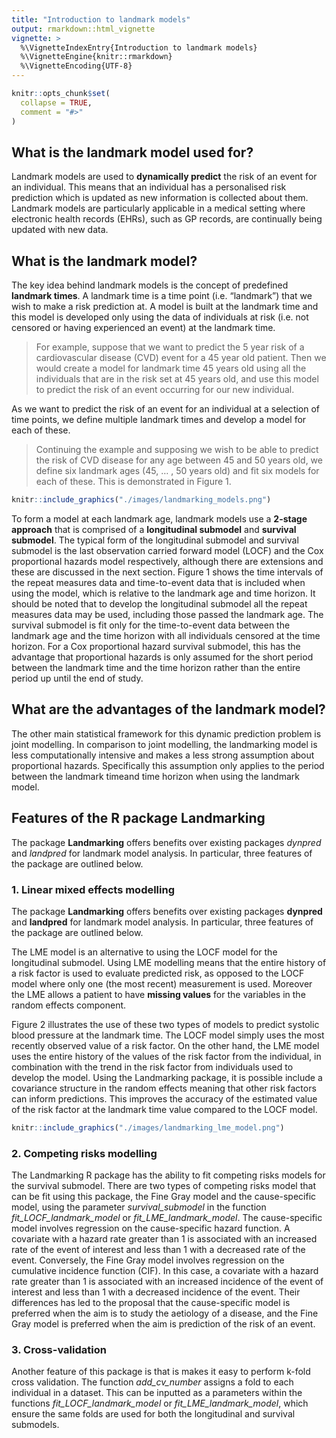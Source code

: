 ```yaml
---
title: "Introduction to landmark models"
output: rmarkdown::html_vignette
vignette: >
  %\VignetteIndexEntry{Introduction to landmark models}
  %\VignetteEngine{knitr::rmarkdown}
  %\VignetteEncoding{UTF-8}
---
```


```r
knitr::opts_chunk$set(
  collapse = TRUE,
  comment = "#>"
)
```


## What is the landmark model used for?

Landmark models are used to **dynamically predict** the risk of an event for an individual. This means that an individual has a personalised risk prediction which is updated as new information is collected about them. Landmark models are particularly applicable in a medical setting where electronic health records (EHRs), such as GP records, are continually being updated with new data.

## What is the landmark model?

The key idea behind landmark models is the concept of predefined **landmark times**. A landmark time is a time point (i.e. "landmark") that we wish to make a risk prediction at. A model is built at the landmark time and this model is developed only using the data of individuals at risk (i.e. not censored or having experienced an event) at the landmark time. 

>For example, suppose that we want to predict the 5 year risk of a cardiovascular disease (CVD) event for a 45 year old patient. Then we would create a model for landmark time 45 years old using all the individuals that are in the risk set at 45 years old, and use this model to predict the risk of an event occurring for our new individual.

 As we want to predict the risk of an event for an individual at a selection of time points, we define multiple landmark times and develop a model for each of these. 
 
>Continuing the example and supposing we wish to be able to predict the risk of CVD disease for any age between 45 and 50 years old, we define six landmark ages (45, ... , 50 years old) and fit six models for each of these. This is demonstrated in Figure 1.

```r
knitr::include_graphics("./images/landmarking_models.png")
```

To form a model at each landmark age, landmark models use a **2-stage approach** that is comprised of a **longitudinal submodel** and **survival submodel**. The typical form of the longitudinal submodel and survival submodel is the last observation carried forward model (LOCF) and the Cox proportional hazards model respectively, although there are extensions and these are discussed in the next section. Figure 1 shows the time intervals of the repeat measures data and time-to-event data that is included when using the model, which is relative to the landmark age and time horizon. It should be noted that to develop the longitudinal submodel all the repeat measures data may be used, including those passed the landmark age. The survival submodel is fit only for the time-to-event data between the landmark age and the time horizon with all individuals censored at the time horizon. For a Cox proportional hazard survival submodel, this has the advantage that proportional hazards is only assumed for the short period between the landmark time and the time horizon rather than the entire period up until the end of study.

## What are the advantages of the landmark model?

The other main statistical framework for this dynamic prediction problem is joint modelling. In comparison to joint modelling, the landmarking model is less computationally intensive and makes a less strong assumption about proportional hazards. Specifically this assumption only applies to the period between the landmark timeand time horizon when using the landmark model.

## Features of the R package Landmarking

The package **Landmarking** offers benefits over existing packages *dynpred* and *landpred* for landmark model analysis. In particular, three features of the package are outlined below.

### 1. Linear mixed effects modelling 

The package **Landmarking** offers benefits over existing packages **dynpred** and **landpred** for landmark model analysis. In particular, three features of the package are outlined below.

The LME model is an alternative to using the LOCF model for the longitudinal submodel. Using LME modelling means that the entire history of a risk factor is used to evaluate predicted risk, as opposed to the LOCF model where only one (the most recent) measurement is used. Moreover the LME allows a patient to have **missing values** for the variables in the random effects component.

Figure 2 illustrates the use of these two types of models to predict systolic blood pressure at the landmark time. The LOCF model simply uses the most recently observed value of a risk factor. On the other hand, the LME model uses the entire history of the values of the risk factor from the individual, in combination with the trend in the risk factor from individuals used to develop the model. Using the Landmarking package, it is possible include a covariance structure in the random effects meaning that other risk factors can inform predictions. This improves the accuracy of the estimated value of the risk factor at the landmark time value compared to the LOCF model.

```r
knitr::include_graphics("./images/landmarking_lme_model.png")
```

### 2. Competing risks modelling

The Landmarking R package has the ability to fit competing risks models for the survival submodel. There are two types of competing risks model that can be fit using this package, the Fine Gray model and the cause-specific model, using the parameter *survival_submodel* in the function *fit_LOCF_landmark_model* or *fit_LME_landmark_model*. The cause-specific model involves regression on the cause-specific hazard function. A covariate with a hazard rate greater than 1 is associated with an increased rate of the event of interest and less than 1 with a decreased rate of the event. Conversely, the Fine Gray model involves regression on the cumulative incidence function (CIF). In this case, a covariate with a hazard rate greater than 1 is associated with an increased incidence of the event of interest and less than 1 with a decreased incidence of the event.  Their differences has led to the proposal that the cause-specific model is preferred when the aim is to study the aetiology of a disease, and the Fine Gray model is preferred when the aim is prediction of the risk of an event.

### 3. Cross-validation

Another feature of this package is that is makes it easy to perform k-fold cross validation. The function *add_cv_number* assigns a fold to each individual in a dataset. This can be inputted as a parameters within the functions *fit_LOCF_landmark_model* or *fit_LME_landmark_model*, which ensure the same folds are used for both the longitudinal and survival submodels.
